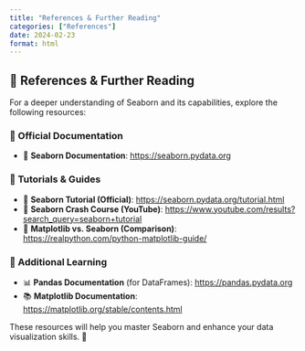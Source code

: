 ```yaml
---
title: "References & Further Reading"
categories: ["References"]
date: 2024-02-23
format: html
---
```


## 📌 References & Further Reading  

For a deeper understanding of Seaborn and its capabilities, explore the following resources:  

### 🔹 Official Documentation  
- 📄 **Seaborn Documentation**: [https://seaborn.pydata.org](https://seaborn.pydata.org)  

### 🔹 Tutorials & Guides  
- 📖 **Seaborn Tutorial (Official)**: [https://seaborn.pydata.org/tutorial.html](https://seaborn.pydata.org/tutorial.html)  
- 🎥 **Seaborn Crash Course (YouTube)**: [https://www.youtube.com/results?search_query=seaborn+tutorial](https://www.youtube.com/results?search_query=seaborn+tutorial)  
- 📝 **Matplotlib vs. Seaborn (Comparison)**: [https://realpython.com/python-matplotlib-guide/](https://realpython.com/python-matplotlib-guide/)  

### 🔹 Additional Learning  
- 📊 **Pandas Documentation** (for DataFrames): [https://pandas.pydata.org](https://pandas.pydata.org)  
- 📚 **Matplotlib Documentation**: [https://matplotlib.org/stable/contents.html](https://matplotlib.org/stable/contents.html)  

These resources will help you master Seaborn and enhance your data visualization skills. 🚀  
